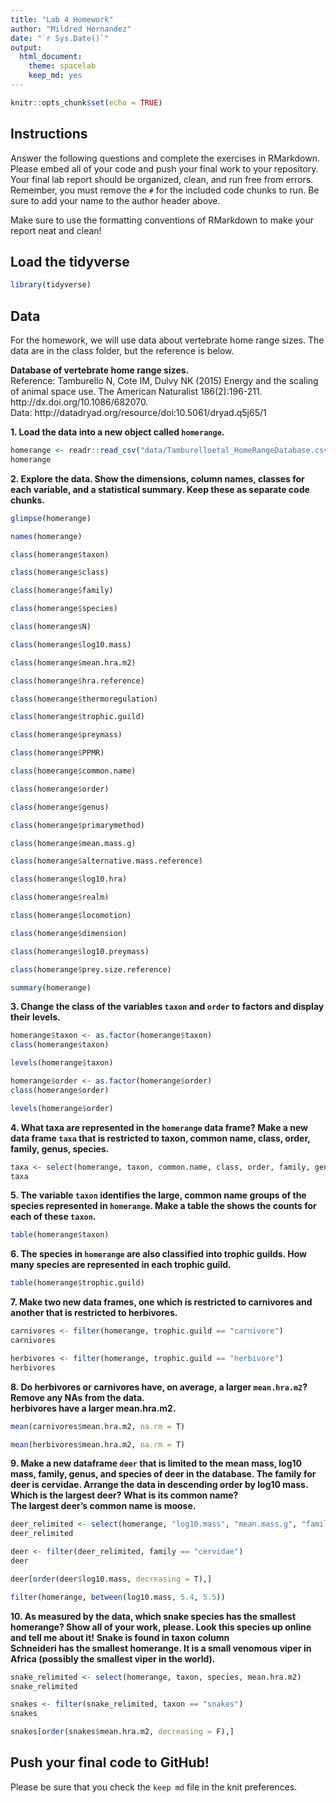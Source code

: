 ```yaml
---
title: "Lab 4 Homework"
author: "Mildred Hernandez"
date: "`r Sys.Date()`"
output:
  html_document: 
    theme: spacelab
    keep_md: yes
---
```


```r
knitr::opts_chunk$set(echo = TRUE)
```

## Instructions
Answer the following questions and complete the exercises in RMarkdown. Please embed all of your code and push your final work to your repository. Your final lab report should be organized, clean, and run free from errors. Remember, you must remove the `#` for the included code chunks to run. Be sure to add your name to the author header above.  

Make sure to use the formatting conventions of RMarkdown to make your report neat and clean!  

## Load the tidyverse
```r
library(tidyverse)
```

## Data
For the homework, we will use data about vertebrate home range sizes. The data are in the class folder, but the reference is below.  

**Database of vertebrate home range sizes.**  
Reference: Tamburello N, Cote IM, Dulvy NK (2015) Energy and the scaling of animal space use. The American Naturalist 186(2):196-211. http://dx.doi.org/10.1086/682070.  
Data: http://datadryad.org/resource/doi:10.5061/dryad.q5j65/1  

**1. Load the data into a new object called `homerange`.**
```r
homerange <- readr::read_csv("data/Tamburelloetal_HomeRangeDatabase.csv")
homerange
```
 
**2. Explore the data. Show the dimensions, column names, classes for each variable, and a statistical summary. Keep these as separate code chunks.**  
```r
glimpse(homerange)
```
```r
names(homerange)
```
```r
class(homerange$taxon)
```


```r
class(homerange$class)
```


```r
class(homerange$family)

```


```r
class(homerange$species)
```


```r
class(homerange$N)
```


```r
class(homerange$log10.mass)
```


```r
class(homerange$mean.hra.m2)
```


```r
class(homerange$hra.reference)
```


```r
class(homerange$thermoregulation)
```


```r
class(homerange$trophic.guild)
```


```r
class(homerange$preymass)
```


```r
class(homerange$PPMR)
```


```r
class(homerange$common.name)
```


```r
class(homerange$order)
```


```r
class(homerange$genus)
```


```r
class(homerange$primarymethod)
```


```r
class(homerange$mean.mass.g)
```


```r
class(homerange$alternative.mass.reference)
```


```r
class(homerange$log10.hra)
```


```r
class(homerange$realm)
```


```r
class(homerange$locomotion)
```


```r
class(homerange$dimension)
```


```r
class(homerange$log10.preymass)
```
```r
class(homerange$prey.size.reference)
```
```r
summary(homerange)
```

**3. Change the class of the variables `taxon` and `order` to factors and display their levels.**  
```r
homerange$taxon <- as.factor(homerange$taxon)
class(homerange$taxon)
```
```r
levels(homerange$taxon)
```
```r
homerange$order <- as.factor(homerange$order)
class(homerange$order)
```
```r
levels(homerange$order)
```

**4. What taxa are represented in the `homerange` data frame? Make a new data frame `taxa` that is restricted to taxon, common name, class, order, family, genus, species.**  
```r
taxa <- select(homerange, taxon, common.name, class, order, family, genus, species)
taxa
```

**5. The variable `taxon` identifies the large, common name groups of the species represented in `homerange`. Make a table the shows the counts for each of these `taxon`.**  
```r
table(homerange$taxon)
```

**6. The species in `homerange` are also classified into trophic guilds. How many species are represented in each trophic guild.**  
```r
table(homerange$trophic.guild)
```

**7. Make two new data frames, one which is restricted to carnivores and another that is restricted to herbivores.**  
```r
carnivores <- filter(homerange, trophic.guild == "carnivore")
carnivores
```
```r
herbivores <- filter(homerange, trophic.guild == "herbivore")
herbivores
```

**8. Do herbivores or carnivores have, on average, a larger `mean.hra.m2`? Remove any NAs from the data.**  
**herbivores have a larger mean.hra.m2.**
```r
mean(carnivores$mean.hra.m2, na.rm = T)
```
```r
mean(herbivores$mean.hra.m2, na.rm = T)
```

**9. Make a new dataframe `deer` that is limited to the mean mass, log10 mass, family, genus, and species of deer in the database. The family for deer is cervidae. Arrange the data in descending order by log10 mass. Which is the largest deer? What is its common name?**  
**The largest deer's common name is moose.**
```r
deer_relimited <- select(homerange, "log10.mass", "mean.mass.g", "family", "genus", "species")
deer_relimited
```
```r
deer <- filter(deer_relimited, family == "cervidae")
deer
```
```r
deer[order(deer$log10.mass, decreasing = T),]
```
```r
filter(homerange, between(log10.mass, 5.4, 5.5))
```

**10. As measured by the data, which snake species has the smallest homerange? Show all of your work, please. Look this species up online and tell me about it!** **Snake is found in taxon column**   
**Schneideri has the smallest homerange. It is a small venomous viper in Africa (possibly the smallest viper in the world).**
```r
snake_relimited <- select(homerange, taxon, species, mean.hra.m2)
snake_relimited
```
```r
snakes <- filter(snake_relimited, taxon == "snakes")
snakes
```
```r
snakes[order(snakes$mean.hra.m2, decreasing = F),]
```


## Push your final code to GitHub!
Please be sure that you check the `keep md` file in the knit preferences.   